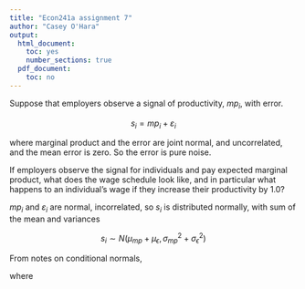 ```yaml
---
title: "Econ241a assignment 7"
author: "Casey O'Hara"
output:
  html_document:
    toc: yes
    number_sections: true
  pdf_document:
    toc: no
---
```


Suppose that employers observe a signal of productivity, $mp_i$, with error.

$$s_i = mp_i + \varepsilon_i$$

where marginal product and the error are joint normal, and uncorrelated, and the mean error is zero. So the error is pure noise. 

If employers observe the signal for individuals and pay expected marginal product, what does the wage schedule look like, and in particular what happens to an individual’s wage if they increase their productivity by 1.0?

$mp_i$ and $\varepsilon_i$ are normal, incorrelated, so $s_i$ is distributed normally, with sum of the mean and variances

$$s_i \sim N(\mu_{mp} + \mu_{\epsilon}, \sigma^2_{mp} + \sigma^2_{\epsilon})$$

From notes on conditional normals, 

\begin{align*}
  E(mp_i | s_i) &= \mu_{mp} + \frac{\sigma_{xy}}{\sigma^2_x}(s_i - \mu_s)\\
    &= \mu_{mp} + \beta(s_i - \mu_s)
\end{align*}

where 

\begin{align*}
  \beta &= \frac{\sigma_{xy}}{\sigma^2_x}\\
    &= \frac{E(mp_i \cdot s_i) - E(mp_i)E(s_i)}{\sigma^2_mp + \sigma^2_\epsilon}\\
    &= \frac{E(mp_i \cdot (mp_i + \epsilon_i)) - 
      \mu_{mp}\mu{s}}{\sigma^2_mp + \sigma^2_\epsilon}\\
    &= \frac{E(mp_i^2) - \mu_{mp^2}}{\sigma^2_mp + \sigma^2_\epsilon}
\end{align*}



